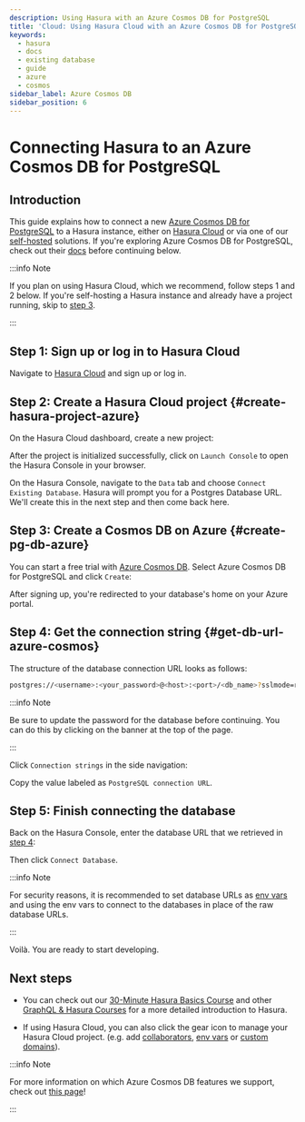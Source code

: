 ```yaml
---
description: Using Hasura with an Azure Cosmos DB for PostgreSQL
title: 'Cloud: Using Hasura Cloud with an Azure Cosmos DB for PostgreSQL'
keywords:
  - hasura
  - docs
  - existing database
  - guide
  - azure
  - cosmos
sidebar_label: Azure Cosmos DB
sidebar_position: 6
---
```



# Connecting Hasura to an Azure Cosmos DB for PostgreSQL

## Introduction

This guide explains how to connect a new
[Azure Cosmos DB for PostgreSQL](https://learn.microsoft.com/en-us/azure/cosmos-db/postgresql/introduction) to a Hasura
instance, either on [Hasura Cloud](https://cloud.hasura.io) or via one of our
[self-hosted](/deployment/deployment-guides/index.mdx) solutions. If you're exploring Azure Cosmos DB for PostgreSQL,
check out their [docs](https://azure.microsoft.com/en-us/products/cosmos-db/#overview) before continuing below.

:::info Note

If you plan on using Hasura Cloud, which we recommend, follow steps 1 and 2 below. If you're self-hosting a Hasura instance and
already have a project running, skip to [step 3](#create-pg-db-azure).

:::

## Step 1: Sign up or log in to Hasura Cloud

Navigate to [Hasura Cloud](https://cloud.hasura.io/signup/?pg=docs&plcmt=body&cta=navigate-to-hasura-cloud&tech=default)
and sign up or log in.

## Step 2: Create a Hasura Cloud project {#create-hasura-project-azure}

On the Hasura Cloud dashboard, create a new project:

<Thumbnail src='/img/cloud-dbs/create-hasura-cloud-project.png' alt='Create Hasura Cloud project' width='1000px' />

After the project is initialized successfully, click on `Launch Console` to open the Hasura Console in your browser.

On the Hasura Console, navigate to the `Data` tab and choose `Connect Existing Database`. Hasura will prompt you for a
Postgres Database URL. We'll create this in the next step and then come back here.

<Thumbnail src='/img/cloud-dbs/existing-db-setup.png' alt='Hasura Cloud database setup' width='700px' />

## Step 3: Create a Cosmos DB on Azure {#create-pg-db-azure}

You can start a free trial with [Azure Cosmos DB](https://cosmos.azure.com/try/). Select Azure Cosmos DB for PostgreSQL
and click `Create`:

<Thumbnail src='/img/cloud-dbs/azure-cosmos/cosmos-create.png' alt='Create Azure Cosmos' width='1000px' />

After signing up, you're redirected to your database's home on your Azure portal.

## Step 4: Get the connection string {#get-db-url-azure-cosmos}

The structure of the database connection URL looks as follows:

```bash
postgres://<username>:<your_password>@<host>:<port>/<db_name>?sslmode=require
```

:::info Note

Be sure to update the password for the database before continuing. You can do this by clicking on the banner at the top
of the page.

:::

Click `Connection strings` in the side navigation:

<Thumbnail src='/img/cloud-dbs/azure-cosmos/cosmos-dashboard.png' alt='Azure Cosmos DB Dashboard' />

Copy the value labeled as `PostgreSQL connection URL`.

<Thumbnail src='/img/cloud-dbs/azure-cosmos/cosmos-connection-url.png' alt='Connection strings for the database' />

## Step 5: Finish connecting the database

Back on the Hasura Console, enter the database URL that we retrieved in [step 4](#get-db-url-azure-cosmos):

<Thumbnail src='/img/cloud-dbs/azure-cosmos/cosmos-connect.png' alt='Database setup' width='600px' />

Then click `Connect Database`.

:::info Note

For security reasons, it is recommended to set database URLs as
[env vars](/hasura-cloud/projects/env-vars.mdx#manage-project-env-vars) and using the env vars to connect to the databases in place
of the raw database URLs.

:::

Voilà. You are ready to start developing.

<Thumbnail src='/img/cloud-dbs/hasura-console.png' alt='Hasura Console' />

## Next steps

- You can check out our [30-Minute Hasura Basics Course](https://hasura.io/learn/graphql/hasura/introduction/) and other
  [GraphQL & Hasura Courses](https://hasura.io/learn/) for a more detailed introduction to Hasura.

- If using Hasura Cloud, you can also click the gear icon to manage your Hasura Cloud project. (e.g. add
  [collaborators](/hasura-cloud/projects/collaborators.mdx#manage-project-collaborators),
  [env vars](/hasura-cloud/projects/env-vars.mdx#manage-project-env-vars) or
  [custom domains](/hasura-cloud/projects/domains.mdx#manage-project-domains)).

<Thumbnail src='/img/getting-started/project-manage.png' alt='Project actions' width='860px' />

:::info Note

For more information on which Azure Cosmos DB features we support, check out
[this page](/databases/index.mdx#feature-support)!

:::
